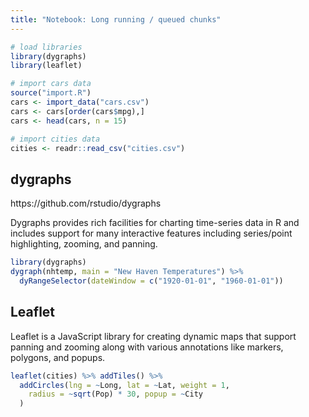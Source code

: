 ```yaml
---
title: "Notebook: Long running / queued chunks"
---
```


```r
# load libraries
library(dygraphs)
library(leaflet)

# import cars data
source("import.R")
cars <- import_data("cars.csv")
cars <- cars[order(cars$mpg),] 
cars <- head(cars, n = 15)

# import cities data
cities <- readr::read_csv("cities.csv")
```

## dygraphs

https://github.com/rstudio/dygraphs

Dygraphs provides rich facilities for charting time-series data in R and includes support for many interactive features including series/point highlighting, zooming, and panning.

```r
library(dygraphs)
dygraph(nhtemp, main = "New Haven Temperatures") %>% 
  dyRangeSelector(dateWindow = c("1920-01-01", "1960-01-01"))
```

## Leaflet

Leaflet is a JavaScript library for creating dynamic maps that support panning and zooming along with various annotations like markers, polygons, and popups.

```r
leaflet(cities) %>% addTiles() %>%
  addCircles(lng = ~Long, lat = ~Lat, weight = 1,
    radius = ~sqrt(Pop) * 30, popup = ~City
  )
```


